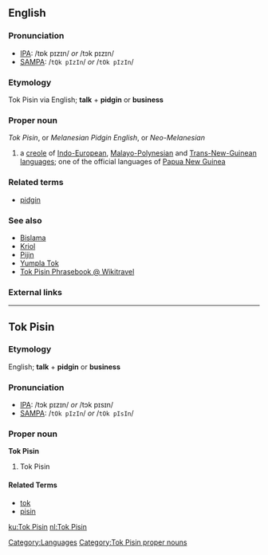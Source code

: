 {{wikipedia}}

==English==

===Pronunciation===
* [[Wiktionary:Pronunciation_key|IPA]]: /tɒk pɪzɪn/ ''or'' /tɔk pɪzɪn/
* [[Wiktionary:Pronunciation_key|SAMPA]]: /<tt>tQk pIzIn</tt>/ ''or'' /<tt>tOk pIzIn</tt>/

===Etymology===
Tok Pisin via English; '''talk''' + '''pidgin''' or '''business'''

===Proper noun===
''Tok Pisin'', or ''Melanesian Pidgin English'', or ''Neo-Melanesian''

# a [[creole]] of [[Indo-European]], [[Malayo-Polynesian]] and [[Trans-New-Guinean]] [[language]]s; one of the official languages of [[Papua New Guinea]]

===Related terms===
* [[pidgin]]

===See also===
* [[Bislama]]
* [[Kriol]]
* [[Pijin]]
* [[Yumpla Tok]]
* [http://wikitravel.org/en/Tok_Pisin_phrasebook Tok Pisin Phrasebook @ Wikitravel]

===External links===
{{ethnologue|code=tpi}}

[[Category:Languages]]

----

==Tok Pisin==
===Etymology===
English; '''talk''' + '''pidgin''' or '''business'''

===Pronunciation===
* [[Wiktionary:Pronunciation_key|IPA]]: /tɔk pɪzɪn/ ''or'' /tɔk pɪsɪn/
* [[Wiktionary:Pronunciation_key|SAMPA]]: /<tt>tOk pIzIn</tt>/ ''or'' /<tt>tOk pIsIn</tt>/

===Proper noun===
'''Tok Pisin'''
# Tok Pisin

====Related Terms====
* [[tok]]
* [[pisin]]

[[Category:Tok Pisin proper nouns]]

[[ku:Tok Pisin]]
[[nl:Tok Pisin]]